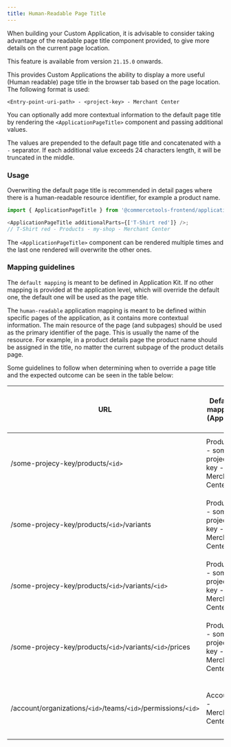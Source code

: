 ```yaml
---
title: Human-Readable Page Title
---
```


When building your Custom Application, it is advisable to consider taking advantage of the readable page title component provided, to give more details on the current page location.

<Info>

This feature is available from version `21.15.0` onwards.

</Info>

This provides Custom Applications the ability to display a more useful (Human readable) page title in the browser tab based on the page location. The following format is used:

```
<Entry-point-uri-path> - <project-key> - Merchant Center
```

You can optionally add more contextual information to the default page title by rendering the `<ApplicationPageTitle>` component and passing additional values.

The values are prepended to the default page title and concatenated with a `-` separator. If each additional value exceeds 24 characters length, it will be truncated in the middle.

### Usage

Overwriting the default page title is recommended in detail pages where there is a human-readable resource identifier, for example a product name.


```js
import { ApplicationPageTitle } from '@commercetools-frontend/application-shell';

<ApplicationPageTitle additionalParts={['T-Shirt red']} />;
// T-Shirt red - Products - my-shop - Merchant Center
```

The `<ApplicationPageTitle>` component can be rendered multiple times and the last one rendered will overwrite the other ones.


### Mapping guidelines

The `default mapping` is meant to be defined in Application Kit. If no other mapping is provided at the application level, which will override the default one, the default one will be used as the page title.

The `human-readable` application mapping is meant to be defined within specific pages of the application, as it contains more contextual information.
The main resource of the page (and subpages) should be used as the primary identifier of the page. This is usually the name of the resource.
For example, in a product details page the product name should be assigned in the title, no matter the current subpage of the product details page.

Some guidelines to follow when determining when to override a page title and the expected outcome can be seen in the table below:

| URL    | Default mapping (App kit)  | Human-readable application mapping (per-page) |
| ------------------------------------ | --------------------------------------- | -------------------------------------------------------------- |
| /some-projecy-key/products/`<id>`             | Products - some-projecy-key - Merchant Center  |             `<product name>` - Products - some-projecy-key - Merchant Center|
| /some-projecy-key/products/`<id>`/variants    | Products - some-projecy-key - Merchant Center |    `<product name>` - Products - some-projecy-key - Merchant Center |
| /some-projecy-key/products/`<id>`/variants/`<id>`  | 	Products - some-projecy-key - Merchant Center |  `<product name>` - Products - some-projecy-key - Merchant Center |
| /some-projecy-key/products/`<id>`/variants/`<id>`/prices  | 	Products - some-projecy-key - Merchant Center |  `<product name>` - Products - some-projecy-key - Merchant Center |
| /account/organizations/`<id>`/teams/`<id>`/permissions/`<id>`  | 	Account - Merchant Center |  `<team name>` - Teams - `<organization name>` - Account - Merchant Center |
